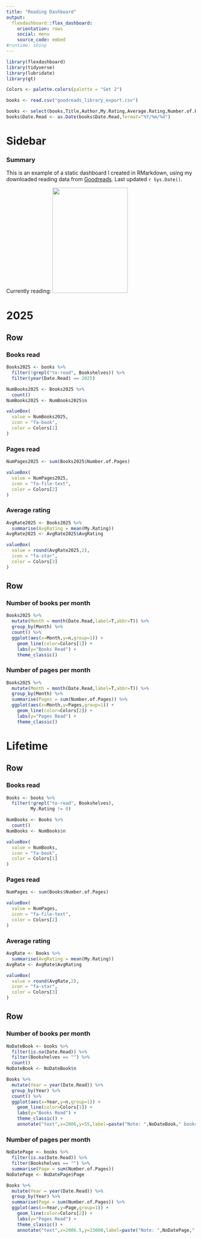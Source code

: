 ```yaml
---
title: "Reading Dashboard"
output: 
  flexdashboard::flex_dashboard:
    orientation: rows
    social: menu
    source_code: embed
#runtime: shiny
---
```


```r
library(flexdashboard)
library(tidyverse)
library(lubridate)
library(gt)

Colors <- palette.colors(palette = "Set 2")

books <- read.csv("goodreads_library_export.csv")

books <- select(books,Title,Author,My.Rating,Average.Rating,Number.of.Pages,Original.Publication.Year,Date.Read,Bookshelves)
books$Date.Read <- as.Date(books$Date.Read,format="%Y/%m/%d")

```

Sidebar {.sidebar}
=======================================================================

### Summary

This is an example of a static dashboard I created in RMarkdown, using my downloaded reading data from  [Goodreads](https://www.goodreads.com). Last updated `r Sys.Date()`.

Currently reading:
![](Oathbound.jpg){#id .class width=200 height=280px}


2025
=======================================================================

Row
-----------------------------------------------------------------------

### Books read {.value-box}

```r
Books2025 <- books %>% 
  filter(!grepl("to-read", Bookshelves)) %>%
  filter(year(Date.Read) == 2025)

NumBooks2025 <- Books2025 %>%
  count()
NumBooks2025 <- NumBooks2025$n

valueBox(
  value = NumBooks2025,
  icon = "fa-book",
  color = Colors[1]
)
```

### Pages read {.value-box}

```r
NumPages2025 <- sum(Books2025$Number.of.Pages)

valueBox(
  value = NumPages2025,
  icon = "fa-file-text",
  color = Colors[2]
)

```

### Average rating {.value-box}

```r
AvgRate2025 <- Books2025 %>%
  summarise(AvgRating = mean(My.Rating))
AvgRate2025 <- AvgRate2025$AvgRating

valueBox(
  value = round(AvgRate2025,2),
  icon = "fa-star",
  color = Colors[3]
)

```
Row
-----------------------------------------------------------------------

### Number of books per month

```r
Books2025 %>%
  mutate(Month = month(Date.Read,label=T,abbr=T)) %>%
  group_by(Month) %>%
  count() %>%
  ggplot(aes(x=Month,y=n,group=1)) +
    geom_line(color=Colors[1]) +
    labs(y="Books Read") +
    theme_classic()
```

### Number of pages per month

```r
Books2025 %>%
  mutate(Month = month(Date.Read,label=T,abbr=T)) %>%
  group_by(Month) %>%
  summarise(Pages = sum(Number.of.Pages)) %>%
  ggplot(aes(x=Month,y=Pages,group=1)) +
    geom_line(color=Colors[2]) +
    labs(y="Pages Read") +
    theme_classic()
```


Lifetime
=======================================================================

Row
-----------------------------------------------------------------------

### Books read {.value-box}

```r
Books <- books %>% 
  filter(!grepl("to-read", Bookshelves),
         My.Rating != 0)

NumBooks <- Books %>% 
  count()
NumBooks <- NumBooks$n

valueBox(
  value = NumBooks,
  icon = "fa-book",
  color = Colors[1]
)

```

### Pages read {.value-box}

```r
NumPages <- sum(Books$Number.of.Pages)

valueBox(
  value = NumPages,
  icon = "fa-file-text",
  color = Colors[2]
)

```

### Average rating {.value-box}

```r
AvgRate <- Books %>%
  summarise(AvgRating = mean(My.Rating))
AvgRate <- AvgRate$AvgRating

valueBox(
  value = round(AvgRate,2),
  icon = "fa-star",
  color = Colors[3]
)

```
Row
-----------------------------------------------------------------------

### Number of books per month

```r
NoDateBook <- books %>%
  filter(is.na(Date.Read)) %>%
  filter(Bookshelves == "") %>%
  count()
NoDateBook <- NoDateBook$n

Books %>%
  mutate(Year = year(Date.Read)) %>%
  group_by(Year) %>%
  count() %>%
  ggplot(aes(x=Year,y=n,group=1)) +
    geom_line(color=Colors[1]) +
    labs(y="Books Read") +
    theme_classic() +
    annotate("text",x=2006,y=55,label=paste("Note: ",NoDateBook," books have no date recorded",sep=""),size=2.5)
```

### Number of pages per month

```r
NoDatePage <- books %>%
  filter(is.na(Date.Read)) %>%
  filter(Bookshelves == "") %>%
  summarise(Page = sum(Number.of.Pages))
NoDatePage <- NoDatePage$Page

Books %>%
  mutate(Year = year(Date.Read)) %>%
  group_by(Year) %>%
  summarise(Page = sum(Number.of.Pages)) %>%
  ggplot(aes(x=Year,y=Page,group=1)) +
    geom_line(color=Colors[2]) +
    labs(y="Pages Read") +
    theme_classic() +
    annotate("text",x=2006.5,y=23000,label=paste("Note: ",NoDatePage," pages have no date recorded",sep=""),size=2.5)
```

